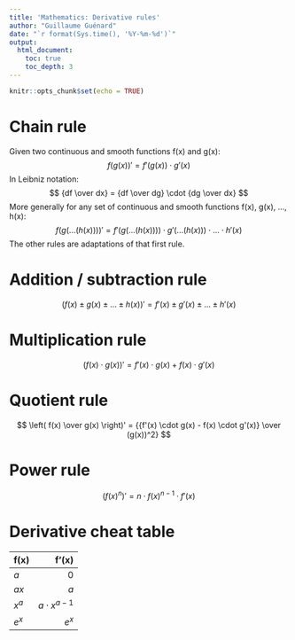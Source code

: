 ```yaml
---
title: 'Mathematics: Derivative rules'
author: "Guillaume Guénard"
date: "`r format(Sys.time(), '%Y-%m-%d')`"
output:
  html_document:
    toc: true
    toc_depth: 3
---
```


```r
knitr::opts_chunk$set(echo = TRUE)
```


# Chain rule

Given two continuous and smooth functions f(x) and g(x):
$$
f(g(x))' = f'(g(x)) \cdot g'(x)
$$
In Leibniz notation:
$$
{df \over dx} = {df \over dg} \cdot {dg \over dx}
$$
More generally for any set of continuous and smooth functions f(x), g(x), ...,
h(x):
$$
f(g(...(h(x))))' = f'(g(...(h(x)))) \cdot g'(...(h(x))) \cdot ... \cdot h'(x)
$$
The other rules are adaptations of that first rule.

# Addition / subtraction rule

$$
(f(x) \pm g(x) \pm ... \pm h(x))' = f'(x) \pm g'(x) \pm ... \pm h'(x)
$$

# Multiplication rule

$$
(f(x) \cdot g(x))' = f'(x) \cdot g(x) + f(x) \cdot g'(x)
$$

# Quotient rule

$$
\left( f(x) \over g(x)  \right)' = {{f'(x) \cdot g(x) - f(x) \cdot g'(x)} \over (g(x))^2}
$$

# Power rule

$$
(f(x)^n)' = n \cdot f(x)^{n-1} \cdot f'(x)
$$

# Derivative cheat table

| f(x)          | f'(x)             |
| :---          | ----:             |
| $a$           | $0$               |
| $ax$          | $a$               |
| $x^a$         | $a\cdot x^{a-1}$  |
| $e^x$         | $e^x$             |



